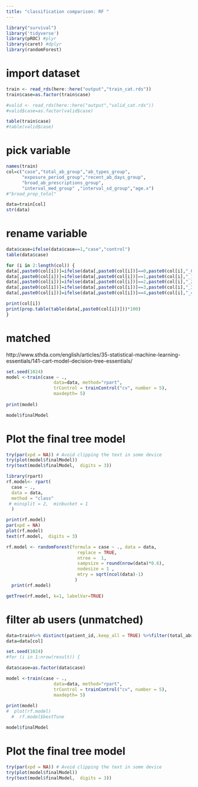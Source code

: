 ```yaml
---
title: "classification comparison: RF "
---
```


```r
library("survival")
library('tidyverse')
library(pROC) #plyr
library(caret) #dplyr
library(randomForest)
```

# import dataset
```r
train <- read_rds(here::here("output","train_cat.rds"))
train$case=as.factor(train$case)

#valid <- read_rds(here::here("output","valid_cat.rds"))
#valid$case=as.factor(valid$case)

table(train$case)
#table(valid$case)
```



# pick variable
```r
names(train)
col=c("case","total_ab_group","ab_types_group",
      "exposure_period_group","recent_ab_days_group",
      "broad_ab_prescriptions_group",
      "interval_med_group" ,"interval_sd_group","age.x")
#"broad_prop_total"

data=train[col]
str(data)


```

# rename variable
```r
data$case=ifelse(data$case==1,"case","control")
table(data$case)

for (i in 2:length(col)) {
data[,paste0(col[i])]=ifelse(data[,paste0(col[i])]==0,paste0(col[i],"_0"),data[,paste0(col[i])])
data[,paste0(col[i])]=ifelse(data[,paste0(col[i])]==1,paste0(col[i],"_1"),data[,paste0(col[i])])
data[,paste0(col[i])]=ifelse(data[,paste0(col[i])]==2,paste0(col[i],"_2"),data[,paste0(col[i])])
data[,paste0(col[i])]=ifelse(data[,paste0(col[i])]==3,paste0(col[i],"_3"),data[,paste0(col[i])])
data[,paste0(col[i])]=ifelse(data[,paste0(col[i])]==4,paste0(col[i],"_4"),data[,paste0(col[i])])

print(col[i])
print(prop.table(table(data[,paste0(col[i])]))*100)
}
```



# matched 
http://www.sthda.com/english/articles/35-statistical-machine-learning-essentials/141-cart-model-decision-tree-essentials/
```r
set.seed(1024)
model <-train(case ~ ., 
                  data=data, method="rpart",
                  trControl = trainControl("cv", number = 5),
                  maxdepth= 5)
  
print(model)

```


```r
model$finalModel
```

# Plot the final tree model
```r
try(par(xpd = NA)) # Avoid clipping the text in some device
try(plot(model$finalModel))
try(text(model$finalModel,  digits = 3))

```


```r
library(rpart)
rf.model<- rpart(
  case ~ ., 
  data = data, 
  method = "class"
 # minsplit = 2,  minbucket = 1
  )

print(rf.model)
par(xpd = NA)
plot(rf.model)
text(rf.model,  digits = 3)
```


```r
rf.model <- randomForest(formula = case ~ ., data = data, 
                           replace = TRUE,
                           ntree =  1,
                           sampsize = round(nrow(data)*0.6),
                           nodesize = 1 ,
                           mtry = sqrt(ncol(data)-1)
                          )
  print(rf.model)
```


```r
getTree(rf.model, k=1, labelVar=TRUE)


```


# filter ab users (unmatched)
```r

data=train%>% distinct(patient_id,.keep_all = TRUE) %>%filter(total_ab>0)
data=data[col]
```

```r
set.seed(1024)
#for (i in 1:nrow(result)) {

data$case=as.factor(data$case)  

model <-train(case ~ ., 
                  data=data, method="rpart",
                  trControl = trainControl("cv", number = 5),
                  maxdepth= 5)
  
print(model)
#  plot(rf.model)
  #  rf.model$bestTune
```


```r
model$finalModel
```

# Plot the final tree model
```r
try(par(xpd = NA)) # Avoid clipping the text in some device
try(plot(model$finalModel))
try(text(model$finalModel,  digits = 3))
```
